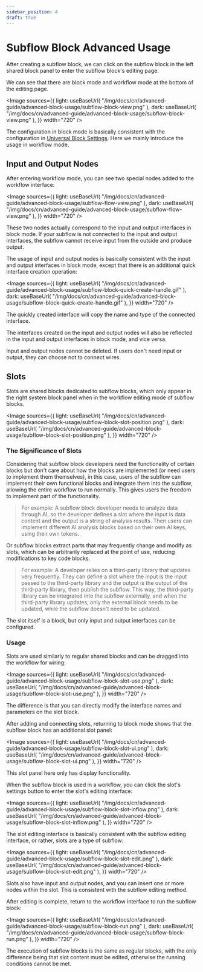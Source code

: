 ```yaml
---
sidebar_position: 4
draft: true
---
```



#  Subflow Block Advanced Usage

After creating a subflow block, we can click on the subflow block in the left shared block panel to enter the subflow block's editing page.

We can see that there are block mode and workflow mode at the bottom of the editing page.

<Image
  sources={{
    light: useBaseUrl(
      "/img/docs/cn/advanced-guide/advanced-block-usage/subflow-block-view.png"
    ),
    dark: useBaseUrl(
      "/img/docs/cn/advanced-guide/advanced-block-usage/subflow-block-view.png"
    ),
  }}
  width="720"
/>

The configuration in block mode is basically consistent with the configuration in [Universal Block Settings](/docs/advanced-guide/block-advanced-usage/universal-block-settings). Here we mainly introduce the usage in workflow mode.

## Input and Output Nodes

After entering workflow mode, you can see two special nodes added to the workflow interface:

<Image
  sources={{
    light: useBaseUrl(
      "/img/docs/cn/advanced-guide/advanced-block-usage/subflow-flow-view.png"
    ),
    dark: useBaseUrl(
      "/img/docs/cn/advanced-guide/advanced-block-usage/subflow-flow-view.png"
    ),
  }}
  width="720"
/>

These two nodes actually correspond to the input and output interfaces in block mode. If your subflow is not connected to the input and output interfaces, the subflow cannot receive input from the outside and produce output.

The usage of input and output nodes is basically consistent with the input and output interfaces in block mode, except that there is an additional quick interface creation operation:

<Image
  sources={{
    light: useBaseUrl(
      "/img/docs/cn/advanced-guide/advanced-block-usage/subflow-block-quick-create-handle.gif"
    ),
    dark: useBaseUrl(
      "/img/docs/cn/advanced-guide/advanced-block-usage/subflow-block-quick-create-handle.gif"
    ),
  }}
  width="720"
/>

The quickly created interface will copy the name and type of the connected interface.

The interfaces created on the input and output nodes will also be reflected in the input and output interfaces in block mode, and vice versa.

Input and output nodes cannot be deleted. If users don't need input or output, they can choose not to connect wires.

## Slots

Slots are shared blocks dedicated to subflow blocks, which only appear in the right system block panel when in the workflow editing mode of subflow blocks.

<Image
  sources={{
    light: useBaseUrl(
      "/img/docs/cn/advanced-guide/advanced-block-usage/subflow-block-slot-position.png"
    ),
    dark: useBaseUrl(
      "/img/docs/cn/advanced-guide/advanced-block-usage/subflow-block-slot-position.png"
    ),
  }}
  width="720"
/>

### The Significance of Slots

Considering that subflow block developers need the functionality of certain blocks but don't care about how the blocks are implemented (or need users to implement them themselves), in this case, users of the subflow can implement their own functional blocks and integrate them into the subflow, allowing the entire workflow to run normally. This gives users the freedom to implement part of the functionality.

> For example: A subflow block developer needs to analyze data through AI, so the developer defines a slot where the input is data content and the output is a string of analysis results. Then users can implement different AI analysis blocks based on their own AI keys, using their own tokens.

Or subflow blocks extract parts that may frequently change and modify as slots, which can be arbitrarily replaced at the point of use, reducing modifications to key code blocks.

> For example: A developer relies on a third-party library that updates very frequently. They can define a slot where the input is the input passed to the third-party library and the output is the output of the third-party library, then publish the subflow. This way, the third-party library can be integrated into the subflow externally, and when the third-party library updates, only the external block needs to be updated, while the subflow doesn't need to be updated.

The slot itself is a block, but only input and output interfaces can be configured.

### Usage

Slots are used similarly to regular shared blocks and can be dragged into the workflow for wiring:

<Image
  sources={{
    light: useBaseUrl(
      "/img/docs/cn/advanced-guide/advanced-block-usage/subflow-block-slot-use.png"
    ),
    dark: useBaseUrl(
      "/img/docs/cn/advanced-guide/advanced-block-usage/subflow-block-slot-use.png"
    ),
  }}
  width="720"
/>

The difference is that you can directly modify the interface names and parameters on the slot block.

After adding and connecting slots, returning to block mode shows that the subflow block has an additional slot panel:

<Image
  sources={{
    light: useBaseUrl(
      "/img/docs/cn/advanced-guide/advanced-block-usage/subflow-block-slot-ui.png"
    ),
    dark: useBaseUrl(
      "/img/docs/cn/advanced-guide/advanced-block-usage/subflow-block-slot-ui.png"
    ),
  }}
  width="720"
/>

This slot panel here only has display functionality.

When the subflow block is used in a workflow, you can click the slot's settings button to enter the slot's editing interface:

<Image
  sources={{
    light: useBaseUrl(
      "/img/docs/cn/advanced-guide/advanced-block-usage/subflow-block-slot-inflow.png"
    ),
    dark: useBaseUrl(
      "/img/docs/cn/advanced-guide/advanced-block-usage/subflow-block-slot-inflow.png"
    ),
  }}
  width="720"
/>

The slot editing interface is basically consistent with the subflow editing interface, or rather, slots are a type of subflow:

<Image
  sources={{
    light: useBaseUrl(
      "/img/docs/cn/advanced-guide/advanced-block-usage/subflow-block-slot-edit.png"
    ),
    dark: useBaseUrl(
      "/img/docs/cn/advanced-guide/advanced-block-usage/subflow-block-slot-edit.png"
    ),
  }}
  width="720"
/>

Slots also have input and output nodes, and you can insert one or more nodes within the slot. This is consistent with the subflow editing method.

After editing is complete, return to the workflow interface to run the subflow block:

<Image
  sources={{
    light: useBaseUrl(
      "/img/docs/cn/advanced-guide/advanced-block-usage/subflow-block-run.png"
    ),
    dark: useBaseUrl(
      "/img/docs/cn/advanced-guide/advanced-block-usage/subflow-block-run.png"
    ),
  }}
  width="720"
/>

The execution of subflow blocks is the same as regular blocks, with the only difference being that slot content must be edited, otherwise the running conditions cannot be met.
